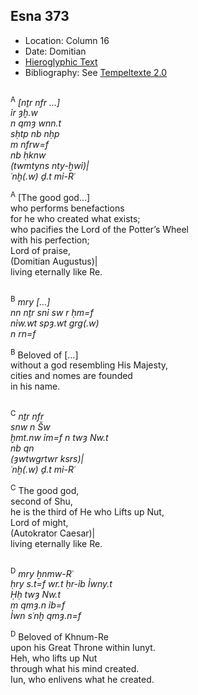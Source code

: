 ## Esna 373 {-}  

<style>  
  
  .col2 {  
    columns: 2 320px;         /* number of columns and width in pixels*/  
    -webkit-columns: 2 320px; /* chrome, safari */  
    -moz-columns: 2 320px;    /* firefox */  
    -webkit-column-break-inside: avoid;  
    -page-break-inside: avoid;  
    -break-inside: avoid;  
  }  
  
</style>  

- Location: Column 16
- Date: Domitian 
- [Hieroglyphic Text](https://www.ifao.egnet.net/uploads/publications/enligne/Temples-Esna003.pdf#page=386){target="_blank"}  
- Bibliography: See [Tempeltexte 2.0](http://www.tempeltexte.uni-tuebingen.de/portal/#/text-detail/1300){target="_blank"}  

<div class="col2">

^A^ *[nṯr nfr ...]  *  
*ỉr ȝḫ.w*   
*n qmȝ wnn.t  *  
*sḥtp nb nḥp   *  
*m nfrw=f  *  
*nb ḥknw  *  
*(twmtyns nty-ḫwỉ)|  *  
*ʿnḫ(.w) ḏ.t mỉ-Rʿ  *  
  
^A^ [The good god...]  
who performs benefactions  
for he who created what exists;  
who pacifies the Lord of the Potter's Wheel  
with his perfection;  
Lord of praise,  
(Domitian Augustus)|  
living eternally like Re.

</div>

<div class="col2">

^B^ *mry [...]  *  
*nn nṯr snỉ sw r ḥm=f  *  
*nỉw.wt spȝ.wt grg(.w)  *  
*n rn=f  *  
    
^B^ Beloved of [...]  
without a god resembling His Majesty,  
cities and nomes are founded  
in his name.  

</div>

<div class="col2">

^C^ *nṯr nfr  *  
*snw n Šw  *  
*ḫmt.nw ỉm=f n twȝ Nw.t  *  
*nb qn  *  
*(ȝwtwgrtwr ksrs)|   *  
*ʿnḫ(.w) ḏ.t mỉ-Rʿ  *   
  
^C^ The good god,  
second of Shu,  
he is the third of He who Lifts up Nut,  
Lord of might,  
(Autokrator Caesar)|  
living eternally like Re.  

</div>

<div class="col2">

^D^ *mry ẖnmw-Rʿ  *  
*ḥry s.t=f wr.t ḥr-ỉb Ỉwny.t  *  
*Ḥḥ twȝ Nw.t  *  
*m qmȝ.n ỉb=f  *  
*Ỉwn sʿnḫ qmȝ.n=f  *  
      
^D^ Beloved of Khnum-Re  
upon his Great Throne within Iunyt.  
Heh, who lifts up Nut  
through what his mind created.  
Iun, who enlivens what he created.  

</div>
